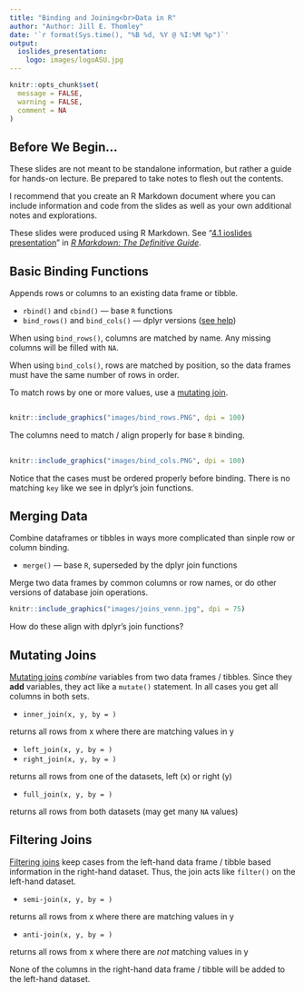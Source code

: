 ```yaml
---
title: "Binding and Joining<br>Data in R"
author: "Author: Jill E. Thomley"
date: '`r format(Sys.time(), "%B %d, %Y @ %I:%M %p")`'
output: 
  ioslides_presentation:
    logo: images/logoASU.jpg
---
```


```r
knitr::opts_chunk$set(
  message = FALSE,
  warning = FALSE,
  comment = NA
)
```

## Before We Begin...

These slides are not meant to be standalone information, but rather a guide for hands-on lecture. Be prepared to take notes to flesh out the contents. 

I recommend that you create an R Markdown document where you can include information and code from the slides as well as your own additional notes and explorations.

These slides were produced using R Markdown. See "[4.1 ioslides presentation](https://bookdown.org/yihui/rmarkdown/ioslides-presentation.html)" in [*R Markdown: The Definitive Guide*](https://bookdown.org/yihui/rmarkdown/).

## Basic Binding Functions

Appends rows or columns to an existing data frame or tibble.

* `rbind()` and `cbind()` --- base `R` functions
* `bind_rows()` and `bind_cols()` --- dplyr versions ([see help](https://dplyr.tidyverse.org/reference/bind.html))

When using `bind_rows()`, columns are matched by name. Any missing columns will be filled with `NA`.

When using `bind_cols()`, rows are matched by position, so the data frames must have the same number of rows in order. 

To match rows by one or more values, use a [mutating join](https://dplyr.tidyverse.org/reference/mutate-joins.html).

## 

```r
knitr::include_graphics("images/bind_rows.PNG", dpi = 100)
```

The columns need to match / align properly for base `R` binding. 

## 

```r
knitr::include_graphics("images/bind_cols.PNG", dpi = 100)
```

Notice that the cases must be ordered properly before binding. There is no matching `key` like we see in dplyr's join functions.

## Merging Data

Combine dataframes or tibbles in ways more complicated than sinple row or column binding.

* `merge()` --- base `R`, superseded by the dplyr join functions

Merge two data frames by common columns or row names, or do other versions of database join operations.

```r
knitr::include_graphics("images/joins_venn.jpg", dpi = 75)
```

How do these align with dplyr's join functions?

## Mutating Joins

[Mutating joins](https://dplyr.tidyverse.org/reference/mutate-joins.html) *combine* variables from two data frames / tibbles. Since they **add** variables, they act like a `mutate()` statement. In all cases you get all columns in both sets.

* `inner_join(x, y, by = )`

returns all rows from x where there are matching values in y

* `left_join(x, y, by = )`
* `right_join(x, y, by = )`

returns all rows from one of the datasets, left (x) or right (y)

* `full_join(x, y, by = )`

returns all rows from both datasets (may get many `NA` values)

## Filtering Joins

[Filtering joins](https://dplyr.tidyverse.org/reference/filter-joins.html) keep cases from the left-hand data frame / tibble based information in the right-hand dataset. Thus, the join acts like `filter()` on the left-hand dataset. 

* `semi-join(x, y, by = )` 

returns all rows from x where there are matching values in y

* `anti-join(x, y, by = )`

returns all rows from x where there are *not* matching values in y

None of the columns in the right-hand data frame / tibble will be added to the left-hand dataset.
